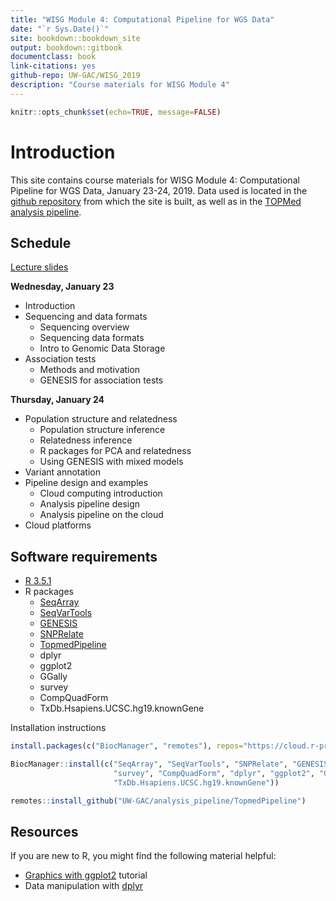 ```yaml
---
title: "WISG Module 4: Computational Pipeline for WGS Data"
date: "`r Sys.Date()`"
site: bookdown::bookdown_site
output: bookdown::gitbook
documentclass: book
link-citations: yes
github-repo: UW-GAC/WISG_2019
description: "Course materials for WISG Module 4"
---
```


```r
knitr::opts_chunk$set(echo=TRUE, message=FALSE)
```

# Introduction

This site contains course materials for WISG Module 4: Computational Pipeline for WGS Data, January 23-24, 2019.
Data used is located in the [github repository](https://github.com/UW-GAC/WISG_2019) from which the site is built, as well as in the [TOPMed analysis pipeline](https://github.com/UW-GAC/analysis_pipeline).

## Schedule

[Lecture slides](https://drive.google.com/drive/folders/1-sp3l6qumvFjohAqMy8WC513PXeHqeiJ?usp=sharing)

**Wednesday, January 23**

- Introduction
- Sequencing and data formats
    - Sequencing overview
    - Sequencing data formats
    - Intro to Genomic Data Storage
- Association tests
    - Methods and motivation
    - GENESIS for association tests


**Thursday, January 24**

- Population structure and relatedness
    - Population structure inference
    - Relatedness inference
    - R packages for PCA and relatedness
    - Using GENESIS with mixed models
- Variant annotation
- Pipeline design and examples
    - Cloud computing introduction
    - Analysis pipeline design
    - Analysis pipeline on the cloud
- Cloud platforms


## Software requirements

- [R 3.5.1](https://cran.r-project.org/)
- R packages
    - [SeqArray](http://bioconductor.org/packages/release/bioc/html/SeqArray.html)
    - [SeqVarTools](http://bioconductor.org/packages/release/bioc/html/SeqVarTools.html)
    - [GENESIS](http://bioconductor.org/packages/release/bioc/html/GENESIS.html)
    - [SNPRelate](http://bioconductor.org/packages/release/bioc/html/SNPRelate.html)
    - [TopmedPipeline](https://github.com/UW-GAC/analysis_pipeline/tree/master/TopmedPipeline)
    - dplyr
    - ggplot2
    - GGally
    - survey
    - CompQuadForm
    - TxDb.Hsapiens.UCSC.hg19.knownGene
    
Installation instructions

```r
install.packages(c("BiocManager", "remotes"), repos="https://cloud.r-project.org")

BiocManager::install(c("SeqArray", "SeqVarTools", "SNPRelate", "GENESIS", 
                       "survey", "CompQuadForm", "dplyr", "ggplot2", "GGally",
                       "TxDb.Hsapiens.UCSC.hg19.knownGene"))

remotes::install_github("UW-GAC/analysis_pipeline/TopmedPipeline")
```

## Resources

If you are new to R, you might find the following material helpful:

- [Graphics with ggplot2](http://tutorials.iq.harvard.edu/R/Rgraphics/Rgraphics.html) tutorial
- Data manipulation with [dplyr](http://dplyr.tidyverse.org/)

